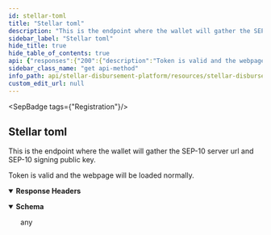 ```yaml
---
id: stellar-toml
title: "Stellar toml"
description: "This is the endpoint where the wallet will gather the SEP-10 server url and SEP-10 signing public key."
sidebar_label: "Stellar toml"
hide_title: true
hide_table_of_contents: true
api: {"responses":{"200":{"description":"Token is valid and the webpage will be loaded normally.","headers":{},"content":{"text/toml":{"examples":{"response":{"value":"NETWORK_PASSPHRASE=\"Test SDF Network ; September 2015\"\nSIGNING_KEY=\"GC4HAYCFQYQLJV5SE6FB3LGC37D6XGIXGMAXCXWNBLH7NWW2JH4OZLHQ\"\nWEB_AUTH_ENDPOINT=\"https://localhost:8000/sep10_auth\"\n"}}}}}},"operationId":"Stellar toml","description":"This is the endpoint where the wallet will gather the SEP-10 server url and SEP-10 signing public key.","tags":["Registration"],"method":"get","path":"/.well-known/stellar.toml","securitySchemes":{"oauth2":{"type":"oauth2","flows":{"authorizationCode":{"authorizationUrl":"/","tokenUrl":"/","scopes":{}}}}},"info":{"title":"Stellar Disbursement Platform API","version":"","description":""},"postman":{"name":"Stellar toml","description":{"content":"This is the endpoint where the wallet will gather the SEP-10 server url and SEP-10 signing public key.","type":"text/plain"},"url":{"path":[".well-known","stellar.toml"],"host":["{{baseUrl}}"],"query":[],"variable":[]},"header":[{"key":"Accept","value":"text/toml"}],"method":"GET"}}
sidebar_class_name: "get api-method"
info_path: api/stellar-disbursement-platform/resources/stellar-disbursement-platform-api
custom_edit_url: null
---
```



<SepBadge tags={"Registration"}/>


## Stellar toml



This is the endpoint where the wallet will gather the SEP-10 server url and SEP-10 signing public key.

<div><ApiTabs><TabItem label={"200"} value={"200"}><div>

Token is valid and the webpage will be loaded normally.

</div><details style={{"textAlign":"left","marginBottom":"1rem"}} data-collaposed={true} open={false}><summary style={{}}><strong>Response Headers</strong></summary><ul style={{"marginLeft":"1rem"}}></ul></details><div><MimeTabs schemaType={"response"}><TabItem label={"text/toml"} value={"text/toml"}><SchemaTabs><TabItem label={"Schema"} value={"Schema"}><details style={{}} data-collapsed={false} open={true}><summary style={{"textAlign":"left"}}><strong>Schema</strong></summary><div style={{"textAlign":"left","marginLeft":"1rem"}}></div><ul style={{"marginLeft":"1rem"}}>any</ul></details></TabItem><TabItem label={"response"} value={"response"}><ResponseSamples responseExample={"NETWORK_PASSPHRASE=\"Test SDF Network ; September 2015\"\nSIGNING_KEY=\"GC4HAYCFQYQLJV5SE6FB3LGC37D6XGIXGMAXCXWNBLH7NWW2JH4OZLHQ\"\nWEB_AUTH_ENDPOINT=\"https://localhost:8000/sep10_auth\"\n"} language={"shell"}></ResponseSamples></TabItem></SchemaTabs></TabItem></MimeTabs></div></TabItem></ApiTabs></div>
